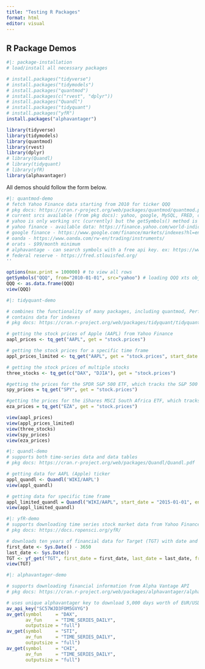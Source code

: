 ```yaml
---
title: "Testing R Packages"
format: html
editor: visual
---
```


## R Package Demos

```r
#|: package-installation
# load/install all necessary packages

# install.packages("tidyverse")
# install.packages("tidymodels")
# install.packages("quantmod")
# install.packages(c("rvest", "dplyr"))
# install.packages("Quandl")
# install.packages("tidyquant")
# install.packages("yfR")
install.packages("alphavantager")

library(tidyverse) 
library(tidymodels)
library(quantmod)
library(rvest)
library(dplyr)
# library(Quandl)
# library(tidyquant)
# library(yfR)
library(alphavantager)
```

All demos should follow the form below.

```r
#|: quantmod-demo
# fetch Yahoo Finance data starting from 2010 for ticker QQQ
# pkg docs: https://cran.r-project.org/web/packages/quantmod/quantmod.pdf
# current srcs available (from pkg docs): yahoo, google, MySQL, FRED, csv, RData, oanda, and av
# yahoo is only working src (currently) but the getSymbols() method is compatible with the following and csv, mysql, and rdata:
# yahoo finance - available data: https://finance.yahoo.com/world-indices/
# google finance - https://www.google.com/finance/markets/indexes?hl=en
# oanda - https://www.oanda.com/rw-en/trading/instruments/
# orats - $99/month minimum
# alphavantage - can search symbols with a free api key. ex: https://www.alphavantage.co/query?function=SYMBOL_SEARCH&datatype=csv&keywords=Index&apikey=
# federal reserve - https://fred.stlouisfed.org/
''

options(max.print = 100000) # to view all rows
getSymbols("QQQ", from="2010-01-01", src="yahoo") # loading QQQ xts object into environment
QQQ <- as.data.frame(QQQ)
view(QQQ)
```

```r
#|: tidyquant-demo

# combines the functionality of many packages, including quantmod, PerformanceAnalytics, zoo, xts, and TTR
# contains data for indexes 
# pkg docs: https://cran.r-project.org/web/packages/tidyquant/tidyquant.pdf

# getting the stock prices of Apple (AAPL) from Yahoo Finance
aapl_prices <- tq_get("AAPL", get = "stock.prices")

# getting the stock prices for a specific time frame
appl_prices_limited <- tq_get("AAPL", get = "stock.prices", start_date = "2020-01-01", end_date = "2022-12-31")

# getting the stock prices of multiple stocks
three_stocks <- tq_get(c("DAX", "DJIA"), get = "stock.prices")

#getting the prices for the SPDR S&P 500 ETF, which tracks the S&P 500 index
spy_prices = tq_get("SPY", get = "stock.prices")

#getting the prices for the iShares MSCI South Africa ETF, which tracks the MSCI South Africa 25/50 Index
eza_prices = tq_get("EZA", get = "stock.prices")

view(aapl_prices)
view(appl_prices_limited)
view(three_stocks)
view(spy_prices)
view(eza_prices)
```

```r
#|: quandl-demo
# supports both time-series data and data tables
# pkg docs: https://cran.r-project.org/web/packages/Quandl/Quandl.pdf

# getting data for AAPL (Apple) ticker
appl_quandl <- Quandl('WIKI/AAPL')
view(appl_quandl)

# getting data for specific time frame
appl_limited_quandl = Quandl("WIKI/AAPL", start_date = "2015-01-01", end_date = "2022-12-31")
view(appl_limited_quandl)
```

```r
#|: yfR-demo
# supports downloading time series stock market data from Yahoo Finance 
# pkg docs: https://docs.ropensci.org/yfR/

# downloads ten years of financial data for Target (TGT) with date and frequency specifications
first_date <- Sys.Date() - 3650
last_date <- Sys.Date()
TGT <- yf_get("TGT", first_date = first_date, last_date = last_date, freq_data = "daily") 
view(TGT)
```

```r
#|: alphavantager-demo

# supports downloading financial information from Alpha Vantage API
# pkg docs: https://cran.r-project.org/web/packages/alphavantager/alphavantager.pdf 

# uses unique alphavantager key to download 5,000 days worth of EUR/USD exhchange rate data (from 08/27/04) 
av_api_key("SC57WJD3FOM5GVYG")
av_get(symbol     = "DAX",
       av_fun     = "TIME_SERIES_DAILY",
       outputsize = "full")
av_get(symbol     = "STI",
       av_fun     = "TIME_SERIES_DAILY",
       outputsize = "full")
av_get(symbol     = "CHI",
       av_fun     = "TIME_SERIES_DAILY",
       outputsize = "full")
```
